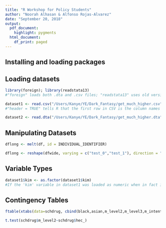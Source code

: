 ---
title: "R Workshop for Policy Students"
author: "Noorah Alhasan & Alfonso Rojas-Alvarez"
date: "September 20, 2018"
output:
  pdf_document:
    highlight: pygments
  html_document:
    df_print: paged
---
## Installing and loading packages


## Loading datasets
```{r eval=FALSE, include=TRUE}
library(foreign); library(readstata13)
#"foreign" loads both .dta and .csv files; "readstata13" uses old version of Stata's .dta files

dataset1 <- read.csv("/Users/Kanye/YE/Dark_Fantasy/get_much_higher.csv", header = TRUE)
#"header = TRUE" tells R that the first row in CSV is the column names

dataset2 <- read.dta("/Users/Kanye/YE/Dark_Fantasy/get_much_higher.dta")
```

## Manipulating Datasets
```{r eval=FALSE, include=TRUE}
dflong <- melt(df, id = INDIVIDUAL_IDENTIFIER)

dflong <- reshape(dfwide, varying = c("test_0","test_1"), direction = "long", idvar = "id", sep = "_", timevar = "post")
```

## Variable Types
```{r eval=FALSE, include=TRUE}
dataset1$kim <- as.factor(dataset1$kim)
#If the 'kim' variable in dataset1 was loaded as numeric when in fact it's a factor variable, then we need to ensure that R sees it as factor.
```


## Contingency Tables

```{r eval=FALSE, include=TRUE}
ftable(xtabs(data=schdrug, cbind(black,asian,m_level2,m_level3,m_intent)~groups))

t.test(schdrug$m_level2~schdrug$hec_)
```

